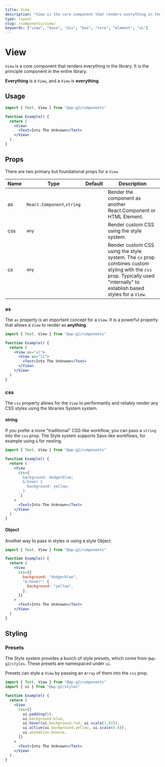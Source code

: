 ```yaml
---
title: View
description: "View is the core component that renders everything in the library. It is the principle component in the entire library."
type: layout
slug: /components/view/
keywords: ["view", "base", "div", "box", "core", "element", "ui"]
---
```


# View

`View` is a core component that renders everything in the library. It is the principle component in the entire library.

**Everything** is a `View`, and a `View` is **everything**.

## Usage

```jsx live
import { Text, View } from "@wp-g2/components"

function Example() {
  return (
    <View>
      <Text>Into The Unknown</Text>
    </View>
  )
}
```

## Props

There are two primary but foundational props for a `View`.

<!-- props -->
<!-- Automatically Generated -->

| Name | Type                       | Default | Description                                                                                                                                                              |
| ---- | -------------------------- | ------- | ------------------------------------------------------------------------------------------------------------------------------------------------------------------------ |
| as   | `React.Component`,`string` |         | Render the component as another React.Component or HTML Element.                                                                                                         |
| css  | `any`                      |         | Render custom CSS using the style system.                                                                                                                                |
| cx   | `any`                      |         | Render custom CSS using the style system. The `cx` prop combines custom styling with the `css` prop. Typically used "internally" to establish based styles for a `View`. |

<!-- /Automatically Generated -->
<!-- /props -->

### as

The `as` property is an important concept for a `View`. It is a powerful property that allows a `View` to render as **anything**.

```jsx live
import { Text, View } from "@wp-g2/components"

function Example() {
  return (
    <View as="ul">
      <View as="li">
        <Text>Into The Unknown</Text>
      </View>
    </View>
  )
}
```

### css

The `css` property allows for the `View` to performantly and reliably render any CSS styles using the libraries System system.

#### string

If you prefer a more "traditional" CSS-like workflow, you can pass a `string` into the `css` prop. The Style system supports Sass-like workflows, for example using `&` for nesting.

```jsx live
import { Text, View } from "@wp-g2/components"

function Example() {
  return (
    <View
      css={`
        background: dodgerblue;
        &:hover {
          background: yellow;
        }
      `}
    >
      <Text>Into The Unknown</Text>
    </View>
  )
}
```

#### Object

Another way to pass in styles is using a style Object.

```jsx live
import { Text, View } from "@wp-g2/components"

function Example() {
  return (
    <View
      css={{
        background: "dodgerblue",
        "&:hover": {
          background: "yellow",
        },
      }}
    >
      <Text>Into The Unknown</Text>
    </View>
  )
}
```

## Styling

### Presets

The Style system provides a bunch of style presets, which come from `@wp-g2/styles`. These presets are namespaced under `ui`.

Presets can style a `View` by passing an `Array` of them into the `css` prop.

```jsx live
import { Text, View } from "@wp-g2/components"
import { ui } from "@wp-g2/styles"

function Example() {
  return (
    <View
      css={[
        ui.padding(5),
        ui.background.blue,
        ui.hover(ui.background.red, ui.scale(1.02)),
        ui.active(ui.background.yellow, ui.scale(0.8)),
        ui.animation.bounce,
      ]}
    >
      <Text>Into The Unknown</Text>
    </View>
  )
}
```
